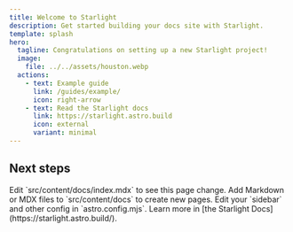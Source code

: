 ```yaml
---
title: Welcome to Starlight
description: Get started building your docs site with Starlight.
template: splash
hero:
  tagline: Congratulations on setting up a new Starlight project!
  image:
    file: ../../assets/houston.webp
  actions:
    - text: Example guide
      link: /guides/example/
      icon: right-arrow
    - text: Read the Starlight docs
      link: https://starlight.astro.build
      icon: external
      variant: minimal
---
```



## Next steps

<CardGrid stagger>
  <Card title="Update content" icon="pencil">
    Edit `src/content/docs/index.mdx` to see this page change.
  </Card>

  <Card title="Add new content" icon="add-document">
    Add Markdown or MDX files to `src/content/docs` to create new pages.
  </Card>

  <Card title="Configure your site" icon="setting">
    Edit your `sidebar` and other config in `astro.config.mjs`.
  </Card>

  <Card title="Read the docs" icon="open-book">
    Learn more in [the Starlight Docs](https://starlight.astro.build/).
  </Card>
</CardGrid>
